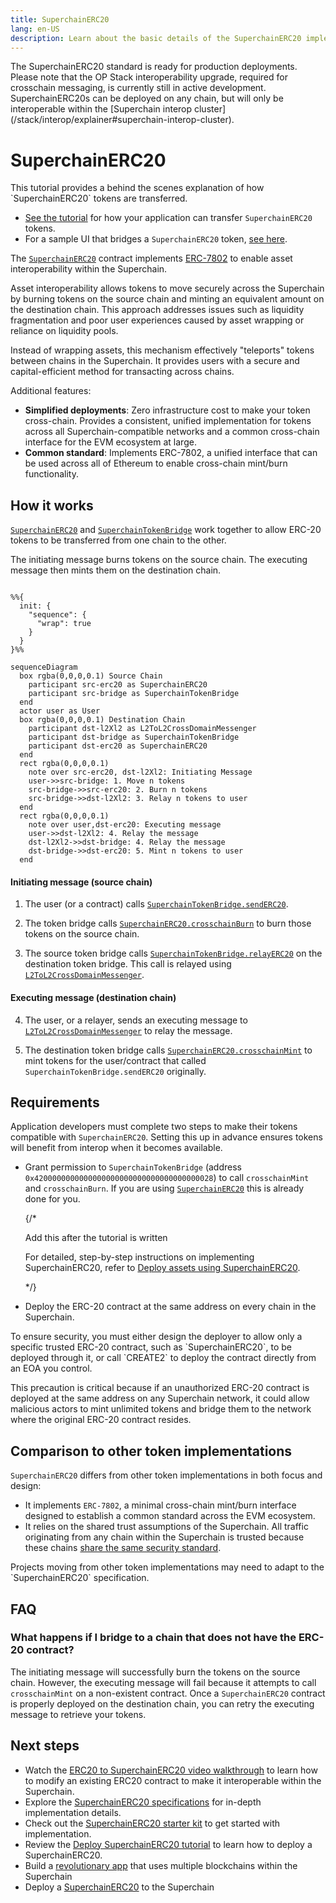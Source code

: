 ```yaml
---
title: SuperchainERC20
lang: en-US
description: Learn about the basic details of the SuperchainERC20 implementation.
---
```



<Callout>
  The SuperchainERC20 standard is ready for production deployments.
  Please note that the OP Stack interoperability upgrade, required for crosschain messaging, is currently still in active development.
</Callout>

<Callout>
SuperchainERC20s can be deployed on any chain, but will only be interoperable within the [Superchain interop cluster](/stack/interop/explainer#superchain-interop-cluster).
</Callout>

# SuperchainERC20

<Callout>
  This tutorial provides a behind the scenes explanation of how `SuperchainERC20` tokens are transferred.

  *   [See the tutorial](tutorials/transfer-superchainERC20) for how your application can transfer `SuperchainERC20` tokens.
  *   For a sample UI that bridges a `SuperchainERC20` token, [see here](https://interop-alpha-app.superchain.tools/).
</Callout>

The [`SuperchainERC20`](https://github.com/ethereum-optimism/optimism/blob/develop/packages/contracts-bedrock/src/L2/SuperchainERC20.sol) contract implements [ERC-7802](https://ethereum-magicians.org/t/erc-7802-crosschain-token-interface/21508) to enable asset interoperability within the Superchain.

Asset interoperability allows tokens to move securely across the Superchain by burning tokens on the source chain and minting an equivalent amount on the destination chain. This approach addresses issues such as liquidity fragmentation and poor user experiences caused by asset wrapping or reliance on liquidity pools.

Instead of wrapping assets, this mechanism effectively "teleports" tokens between chains in the Superchain. It provides users with a secure and capital-efficient method for transacting across chains.

Additional features:

*   **Simplified deployments**: Zero infrastructure cost to make your token cross-chain.
    Provides a consistent, unified implementation for tokens across all Superchain-compatible networks and a common cross-chain interface for the EVM ecosystem at large.
*   **Common standard**: Implements ERC-7802, a unified interface that can be used across all of Ethereum to enable cross-chain mint/burn functionality.

## How it works

[`SuperchainERC20`](https://github.com/ethereum-optimism/optimism/blob/develop/packages/contracts-bedrock/src/L2/SuperchainERC20.sol) and [`SuperchainTokenBridge`](https://github.com/ethereum-optimism/optimism/blob/develop/packages/contracts-bedrock/src/L2/SuperchainTokenBridge.sol) work together to allow ERC-20 tokens to be transferred from one chain to the other.

The initiating message burns tokens on the source chain.
The executing message then mints them on the destination chain.

```mermaid

%%{
  init: {
    "sequence": {
      "wrap": true
    }
  }
}%%

sequenceDiagram
  box rgba(0,0,0,0.1) Source Chain
    participant src-erc20 as SuperchainERC20
    participant src-bridge as SuperchainTokenBridge
  end
  actor user as User  
  box rgba(0,0,0,0.1) Destination Chain
    participant dst-l2Xl2 as L2ToL2CrossDomainMessenger
    participant dst-bridge as SuperchainTokenBridge    
    participant dst-erc20 as SuperchainERC20 
  end
  rect rgba(0,0,0,0.1)
    note over src-erc20, dst-l2Xl2: Initiating Message
    user->>src-bridge: 1. Move n tokens
    src-bridge->>src-erc20: 2. Burn n tokens
    src-bridge->>dst-l2Xl2: 3. Relay n tokens to user
  end
  rect rgba(0,0,0,0.1)
    note over user,dst-erc20: Executing message
    user->>dst-l2Xl2: 4. Relay the message
    dst-l2Xl2->>dst-bridge: 4. Relay the message
    dst-bridge->>dst-erc20: 5. Mint n tokens to user
  end
```

#### Initiating message (source chain)

1.  The user (or a contract) calls [`SuperchainTokenBridge.sendERC20`](https://github.com/ethereum-optimism/optimism/blob/develop/packages/contracts-bedrock/src/L2/SuperchainTokenBridge.sol#L52-L78).

2.  The token bridge calls [`SuperchainERC20.crosschainBurn`](https://github.com/ethereum-optimism/optimism/blob/develop/packages/contracts-bedrock/src/L2/SuperchainERC20.sol#L37-L46) to burn those tokens on the source chain.

3.  The source token bridge calls [`SuperchainTokenBridge.relayERC20`](https://github.com/ethereum-optimism/optimism/blob/develop/packages/contracts-bedrock/src/L2/SuperchainTokenBridge.sol#L80-L97) on the destination token bridge.
    This call is relayed using [`L2ToL2CrossDomainMessenger`](./message-passing).

#### Executing message (destination chain)

4.  The user, or a relayer, sends an executing message to [`L2ToL2CrossDomainMessenger`](./message-passing) to relay the message.

5.  The destination token bridge calls [`SuperchainERC20.crosschainMint`](https://github.com/ethereum-optimism/optimism/blob/develop/packages/contracts-bedrock/src/L2/SuperchainERC20.sol#L26-L35) to mint tokens for the user/contract that called `SuperchainTokenBridge.sendERC20` originally.

## Requirements

Application developers must complete two steps to make their tokens compatible with `SuperchainERC20`.
Setting this up in advance ensures tokens will benefit from interop when it becomes available.

*   Grant permission to `SuperchainTokenBridge` (address `0x4200000000000000000000000000000000000028`) to call `crosschainMint` and `crosschainBurn`.
    If you are using [`SuperchainERC20`](https://github.com/ethereum-optimism/optimism/blob/develop/packages/contracts-bedrock/src/L2/SuperchainERC20.sol) this is already done for you.

    {/* 

      Add this after the tutorial is written

      For detailed, step-by-step instructions on implementing SuperchainERC20, refer to [Deploy assets using SuperchainERC20](/stack/interop/tutorials/deploy-superchain-erc20).

      */}

*   Deploy the ERC-20 contract at the same address on every chain in the Superchain.

<Callout type="warning">
  To ensure security, you must either design the deployer to allow only a specific trusted ERC-20 contract, such as `SuperchainERC20`, to be deployed through it, or call `CREATE2` to deploy the contract directly from an EOA you control.

  This precaution is critical because if an unauthorized ERC-20 contract is deployed at the same address on any Superchain network, it could allow malicious actors to mint unlimited tokens and bridge them to the network where the original ERC-20 contract resides.
</Callout>

## Comparison to other token implementations

`SuperchainERC20` differs from other token implementations in both focus and design:

*   It implements `ERC-7802`, a minimal cross-chain mint/burn interface designed to establish a common standard across the EVM ecosystem.
*   It relies on the shared trust assumptions of the Superchain. All traffic originating from any chain within the Superchain is trusted because these chains [share the same security standard](/superchain/standard-configuration).

<Callout type="info">
  Projects moving from other token implementations may need to adapt to the `SuperchainERC20` specification.
</Callout>

## FAQ

### What happens if I bridge to a chain that does not have the ERC-20 contract?

The initiating message will successfully burn the tokens on the source chain.
However, the executing message will fail because it attempts to call `crosschainMint` on a non-existent contract.
Once a `SuperchainERC20` contract is properly deployed on the destination chain, you can retry the executing message to retrieve your tokens.

## Next steps

*   Watch the [ERC20 to SuperchainERC20 video walkthrough](https://www.youtube.com/watch?v=Gb8glkyBdBA) to learn how to modify an existing ERC20 contract to make it interoperable within the Superchain.
*   Explore the [SuperchainERC20 specifications](https://specs.optimism.io/interop/token-bridging.html) for in-depth implementation details.
*   Check out the [SuperchainERC20 starter kit](/app-developers/starter-kit) to get started with implementation.
*   Review the [Deploy SuperchainERC20 tutorial](/stack/interop/tutorials/deploy-superchain-erc20) to learn how to deploy a SuperchainERC20.
*   Build a [revolutionary app](/app-developers/get-started) that uses multiple blockchains within the Superchain
*   Deploy a [SuperchainERC20](/stack/interop/tutorials/deploy-superchain-erc20) to the Superchain

